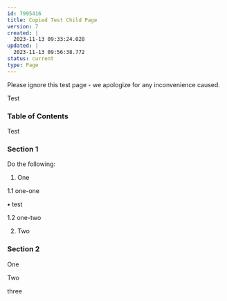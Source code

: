 ---
id: 7995416
title: Copied Test Child Page
version: 7
created: |
  2023-11-13 09:33:24.028
updated: |
  2023-11-13 09:56:38.772
status: current
type: Page
---

Please ignore this test page - we apologize for any inconvenience caused.

Test

### Table of Contents

Test

### Section 1

Do the following:

1. One

1.1 one-one

**•** test

1.2 one-two

2. Two

### Section 2

One

Two

three

